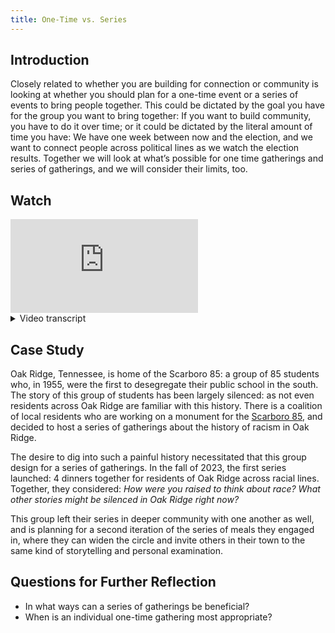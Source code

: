 ```yaml
---
title: One-Time vs. Series
---
```


## Introduction

Closely related to whether you are building for connection or community is looking at whether you should plan for a one-time event or a series of events to bring people together. This could be dictated by the goal you have for the group you want to bring together: If you want to build community, you have to do it over time; or it could be dictated by the literal amount of time you have: We have one week between now and the election, and we want to connect people across political lines as we watch the election results. Together we will look at what’s possible for one time gatherings and series of gatherings, and we will consider their limits, too. 

## Watch

<Embed src="https://player.vimeo.com/video/1061892480" />

<details>
  <summary>Video transcript</summary>
  When I think about one time gatherings, I consider that there are a few distinct possibilities in this approach: In a one time gathering, you can build connections, you can offer skill-building or training, or you can begin to build trust. You might also use a one time gathering as a launching off point to a larger series: instead of asking a potential new partner to join in all of your regular meetings, instead you can name your intentions and invite them to a brief meet and greet, saying: Hey, I’d love to be able to explore the possibility of our organizations collaborating- I see overlap in X. Would you be up for getting people from our orgs together for a happy hour? That way we can get to know one another and see where there might be synergy. 

  We find that the best thing you can do is name for the group what your intention is and what is possible together. Perhaps you want to bring together people from multiple different faith traditions in your neighborhood. You can start with a one-off meal together, and explain why in the invitation: We believe that there is so much possibility for the work we can do to better our neighborhoods if we work side by side. We’re inviting you to a meal where we can get to know one another and begin to explore together what each of us are passionate about and how we can work collaboratively beyond our first meeting. There’s something powerful here, too: this launching off point doesn’t force us to land in a particular place, it’s intentionally open ended, allowing the people who come together to design what’s next for them.  

  There are times, though, where it makes the most sense to start with a series of gatherings from the get-go. We turn to this approach for two reasons: when we are digging into a complex topic or issue, especially one that impacts people differently based on their identities, or when we are looking to build real community with one another. For building community, it might be sufficient to set up a monthly meal together for the stakeholders in the work you’re trying to do: As we seek to increase funding for mental health support in our town, we want to have a monthly meal together to give us the chance to just connect as people, and to be/stay in relationships throughout this important work. 

  If you’re tackling a complex topic or issue, you might invite people to a bounded series to have a discussion that arcs to greater depth over time, but that has a clear objective and end date. Especially when addressing an issue that brings people together across identity lines, we find it’s helpful to have a minimum of five suppers: three of which bring everyone together in what we call a bridging gathering, and two of which invite people to gather specifically with those in their own identity groups, which we would call an affinity supper. We’ll dive deeper into affinity gatherings in the next module.
</details>

## Case Study

Oak Ridge, Tennessee, is home of the Scarboro 85: a group of 85 students who, in 1955, were the first to desegregate their public school in the south. The story of this group of students has been largely silenced: as not even residents across Oak Ridge are familiar with this history. There is a coalition of local residents who are working on a monument for the [Scarboro 85](https://scarboro85monument.com/), and decided to host a series of gatherings about the history of racism in Oak Ridge.

The desire to dig into such a painful history necessitated that this group design for a series of gatherings. In the fall of 2023, the first series launched: 4 dinners together for residents of Oak Ridge across racial lines. Together, they considered: *How were you raised to think about race? What other stories might be silenced in Oak Ridge right now?*

This group left their series in deeper community with one another as well, and is planning for a second iteration of the series of meals they engaged in, where they can widen the circle and invite others in their town to the same kind of storytelling and personal examination.

## Questions for Further Reflection

- In what ways can a series of gatherings be beneficial?
- When is an individual one-time gathering most appropriate?
